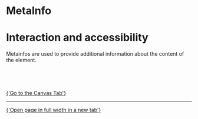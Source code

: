 
<Meta of={MetInfoStories} />

# MetaInfo

<Canvas of={MetInfoStories.Example} />

# Interaction and accessibility

Metainfos are used to provide additional information about the content of the element.

```html
<button
  href="https://www.w3.org/WAI/ER/tests/xhtml/testfiles/resources/pdf/dummy.pdf"
></button>
```

<a href="?path=/story/components-metainfo--example">{'Go to the Canvas Tab'}</a>

---

<a href="?id=components-metainfo--example" target="_blank">
  {'Open page in full width in a new tab'}
</a>

